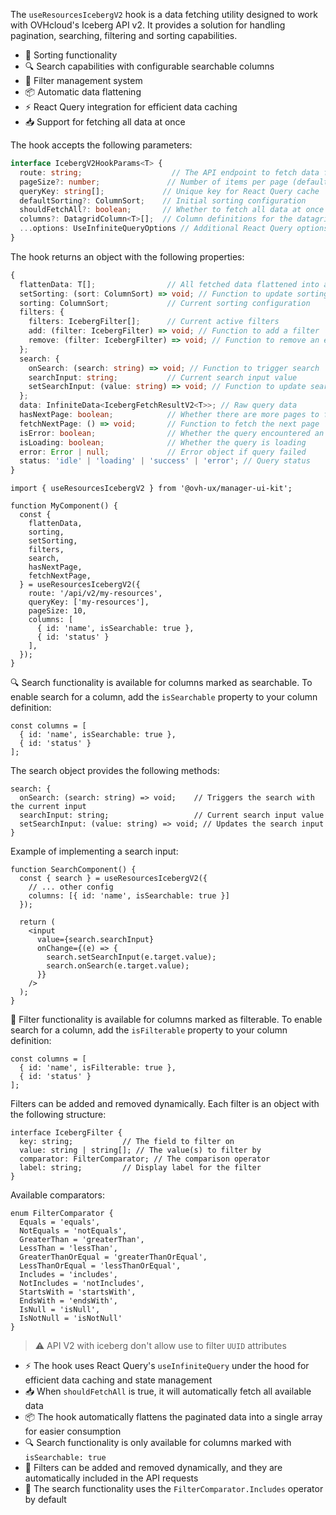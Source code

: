 
<Meta title="Manager UI Kit/Hooks/useResourcesIcebergV2" />

<StorybookHeading label="Overview" level={2} />

The `useResourcesIcebergV2` hook is a data fetching utility designed to work with OVHcloud's Iceberg API v2. It provides a solution for handling pagination, searching, filtering and sorting capabilities.

<StorybookHeading label="Features" level={3} />

- 🔄 Sorting functionality
- 🔍 Search capabilities with configurable searchable columns
- 🎯 Filter management system
- 📦 Automatic data flattening
- ⚡ React Query integration for efficient data caching
- 📥 Support for fetching all data at once

<StorybookHeading label="Api" level={2} />

<StorybookHeading label="Parameters" level={3} />

The hook accepts the following parameters:

```typescript
interface IcebergV2HookParams<T> {
  route: string;                    // The API endpoint to fetch data from
  pageSize?: number;               // Number of items per page (default: from defaultPageSize)
  queryKey: string[];             // Unique key for React Query cache
  defaultSorting?: ColumnSort;    // Initial sorting configuration
  shouldFetchAll?: boolean;       // Whether to fetch all data at once
  columns?: DatagridColumn<T>[];  // Column definitions for the datagrid
  ...options: UseInfiniteQueryOptions // Additional React Query options
}
```

<StorybookHeading label="Return Value" level={3} />

The hook returns an object with the following properties:

```typescript
{
  flattenData: T[];                // All fetched data flattened into a single array
  setSorting: (sort: ColumnSort) => void; // Function to update sorting
  sorting: ColumnSort;             // Current sorting configuration
  filters: {
    filters: IcebergFilter[];      // Current active filters
    add: (filter: IcebergFilter) => void; // Function to add a filter
    remove: (filter: IcebergFilter) => void; // Function to remove an existing filter
  };
  search: {
    onSearch: (search: string) => void; // Function to trigger search
    searchInput: string;           // Current search input value
    setSearchInput: (value: string) => void; // Function to update search input
  };
  data: InfiniteData<IcebergFetchResultV2<T>>; // Raw query data
  hasNextPage: boolean;            // Whether there are more pages to fetch
  fetchNextPage: () => void;       // Function to fetch the next page
  isError: boolean;                // Whether the query encountered an error
  isLoading: boolean;              // Whether the query is loading
  error: Error | null;             // Error object if query failed
  status: 'idle' | 'loading' | 'success' | 'error'; // Query status
}
```

<StorybookHeading label="Example Usage" level={3} />

```tsx
import { useResourcesIcebergV2 } from '@ovh-ux/manager-ui-kit';

function MyComponent() {
  const {
    flattenData,
    sorting,
    setSorting,
    filters,
    search,
    hasNextPage,
    fetchNextPage,
  } = useResourcesIcebergV2({
    route: '/api/v2/my-resources',
    queryKey: ['my-resources'],
    pageSize: 10,
    columns: [
      { id: 'name', isSearchable: true },
      { id: 'status' }
    ],
  });
}
```

<StorybookHeading label="Search" level={4} />

🔍 Search functionality is available for columns marked as searchable. To enable search for a column, add the `isSearchable` property to your column definition:

```tsx
const columns = [
  { id: 'name', isSearchable: true },
  { id: 'status' }
];
```

The search object provides the following methods:
```tsx
search: {
  onSearch: (search: string) => void;    // Triggers the search with the current input
  searchInput: string;                   // Current search input value
  setSearchInput: (value: string) => void; // Updates the search input
}
```

Example of implementing a search input:
```tsx
function SearchComponent() {
  const { search } = useResourcesIcebergV2({
    // ... other config
    columns: [{ id: 'name', isSearchable: true }]
  });

  return (
    <input
      value={search.searchInput}
      onChange={(e) => {
        search.setSearchInput(e.target.value);
        search.onSearch(e.target.value);
      }}
    />
  );
}
```

<StorybookHeading label="Filters" level={4} />

🎯 Filter functionality is available for columns marked as filterable. To enable search for a column, add the `isFilterable` property to your column definition:

```tsx
const columns = [
  { id: 'name', isFilterable: true },
  { id: 'status' }
];
```

Filters can be added and removed dynamically. Each filter is an object with the following structure:

```tsx
interface IcebergFilter {
  key: string;           // The field to filter on
  value: string | string[]; // The value(s) to filter by
  comparator: FilterComparator; // The comparison operator
  label: string;         // Display label for the filter
}
```

Available comparators:
```tsx
enum FilterComparator {
  Equals = 'equals',
  NotEquals = 'notEquals',
  GreaterThan = 'greaterThan',
  LessThan = 'lessThan',
  GreaterThanOrEqual = 'greaterThanOrEqual',
  LessThanOrEqual = 'lessThanOrEqual',
  Includes = 'includes',
  NotIncludes = 'notIncludes',
  StartsWith = 'startsWith',
  EndsWith = 'endsWith',
  IsNull = 'isNull',
  IsNotNull = 'isNotNull'
}
```

> ⚠️ API V2 with iceberg don't allow use to filter `UUID` attributes

<StorybookHeading label="Notes" level={3} />

- ⚡ The hook uses React Query's `useInfiniteQuery` under the hood for efficient data caching and state management
- 📥 When `shouldFetchAll` is true, it will automatically fetch all available data
- 📦 The hook automatically flattens the paginated data into a single array for easier consumption
- 🔍 Search functionality is only available for columns marked with `isSearchable: true`
- 🎯 Filters can be added and removed dynamically, and they are automatically included in the API requests
- 🔄 The search functionality uses the `FilterComparator.Includes` operator by default